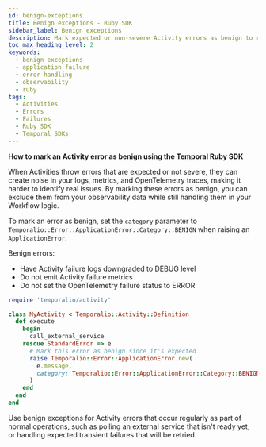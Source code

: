 ```yaml
---
id: benign-exceptions
title: Benign exceptions - Ruby SDK
sidebar_label: Benign exceptions
description: Mark expected or non-severe Activity errors as benign to reduce noise in logs, metrics, and OpenTelemetry traces.
toc_max_heading_level: 2
keywords:
  - benign exceptions
  - application failure
  - error handling
  - observability
  - ruby
tags:
  - Activities
  - Errors
  - Failures
  - Ruby SDK
  - Temporal SDKs
---
```


**How to mark an Activity error as benign using the Temporal Ruby SDK**

When Activities throw errors that are expected or not severe, they can create noise in your logs, metrics, and OpenTelemetry traces, making it harder to identify real issues.
By marking these errors as benign, you can exclude them from your observability data while still handling them in your Workflow logic.

To mark an error as benign, set the `category` parameter to `Temporalio::Error::ApplicationError::Category::BENIGN` when raising an `ApplicationError`.

Benign errors:
- Have Activity failure logs downgraded to DEBUG level
- Do not emit Activity failure metrics
- Do not set the OpenTelemetry failure status to ERROR

```ruby
require 'temporalio/activity'

class MyActivity < Temporalio::Activity::Definition
  def execute
    begin
      call_external_service
    rescue StandardError => e
      # Mark this error as benign since it's expected
      raise Temporalio::Error::ApplicationError.new(
        e.message,
        category: Temporalio::Error::ApplicationError::Category::BENIGN
      )
    end
  end
end
```

Use benign exceptions for Activity errors that occur regularly as part of normal operations, such as polling an external service that isn't ready yet, or handling expected transient failures that will be retried.